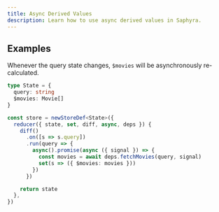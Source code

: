 ```yaml
---
title: Async Derived Values
description: Learn how to use async derived values in Saphyra.
---
```


## Examples

Whenever the query state changes, `$movies` will be asynchronously re-calculated.

```typescript
type State = {
  query: string
  $movies: Movie[]
}

const store = newStoreDef<State>({
  reducer({ state, set, diff, async, deps }) {
    diff()
      .on([s => s.query])
      .run(query => {
        async().promise(async ({ signal }) => {
          const movies = await deps.fetchMovies(query, signal)
          set(s => ({ $movies: movies }))
        })
      })

    return state
  },
})
```
